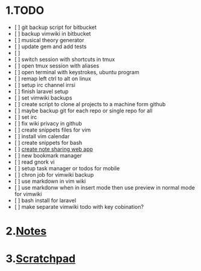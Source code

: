 = 1.TODO =
* [ ] git backup script for bitbucket
* [ ] backup vimwiki in bitbucket
* [ ] musical theory generator
* [ ] update gem and add tests
* [ ]
* [ ] switch session with shortcuts in tmux
* [ ] open tmux session with aliases
* [ ] open terminal with keystrokes, ubuntu program
* [ ] remap left ctrl to alt on linux
* [ ] setup irc channel irrsi
* [ ] finish laravel setup
* [ ] set vimwiki backups
* [ ] create script to clone al projects to a machine form github
* [ ] maybe backup git for each repo or single repo for all
* [ ] set irc
* [ ] fix wiki privacy in github
* [ ] create snippets files for vim
* [ ] install vim calendar
* [ ] create snippets for bash
* [ ] [[create note sharing web app]]
* [ ] new bookmark manager
* [ ] read gnork vi
* [ ] setup task manager or todos for mobile
* [ ] chron job for vimwiki backup
* [ ] use markdown in vim wiki
* [ ] use markdonw when in insert mode then use preview in normal mode for vimwiki
* [ ] bash install for laravel
* [ ] make separate vimwiki todo with key cobination?

= 2.[[Notes]] =

= 3.[[Scratchpad]] =
